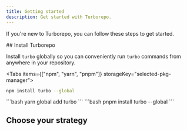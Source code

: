 ```yaml
---
title: Getting started
description: Get started with Turborepo.
---
```



If you're new to Turborepo, you can follow these steps to get started.

<Steps>
<Step>
## Install Turborepo

Install `turbo` globally so you can conveniently run `turbo` commands from anywhere in your repository.

<Tabs items={["npm", "yarn", "pnpm"]} storageKey="selected-pkg-manager">
  <Tab value="npm">
  ```bash
  npm install turbo --global
  ```

  </Tab>
  <Tab value="yarn">
  ```bash
  yarn global add turbo
  ```

  </Tab>
  <Tab value="pnpm">
  ```bash
  pnpm install turbo --global
  ```

  </Tab>
</Tabs>

</Step>
<Step>

## Choose your strategy

<Cards>
  <Card
    href="/repo/docs/getting-started/quickstart"
    title="Use create-turbo"
    description="Start with our template"
  />
  <Card
    href="/repo/docs/getting-started/quickstart#start-with-an-example"
    title="Use an example"
    description="Start with a framework-specific example"
  />
  <Card
    href="/repo/docs/crafting-your-repository"
    title="Start from scratch"
    description="From zero to monorepo"
  />
  <Card
    href="/repo/docs/getting-started/add-to-an-existing-repository"
    title="Add to an existing repository"
    description="Make your repo fast"
  />
</Cards>
</Step>
</Steps>
